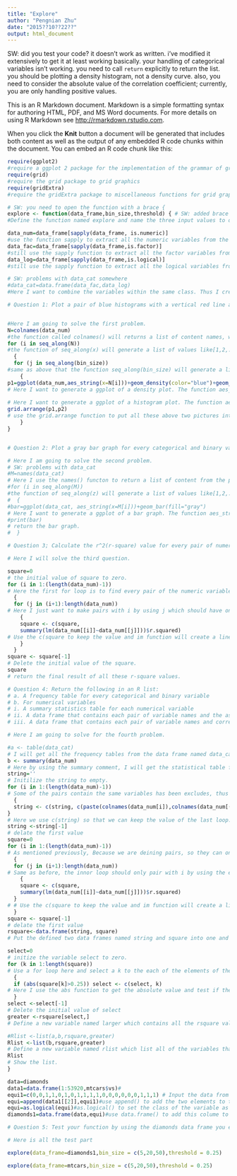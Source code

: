 ```yaml
---
title: "Explore"
author: "Pengnian Zhu"
date: "2015??10??22??"
output: html_document
---
```


SW: did you test your code? it doesn't work as written. i've modified it extensively to get it at least working basically. your handling of categorical variables isn't working. you need to call `return` explicitly to return the list. you should be plotting a density histogram, not a density curve. also, you need to consider the absolute value of the correlation coefficient; currently, you are only handling positive values.

This is an R Markdown document. Markdown is a simple formatting syntax for authoring HTML, PDF, and MS Word documents. For more details on using R Markdown see <http://rmarkdown.rstudio.com>.

When you click the **Knit** button a document will be generated that includes both content as well as the output of any embedded R code chunks within the document. You can embed an R code chunk like this:

```r



require(ggplot2)
#require a ggplot 2 package for the implementation of the grammar of graphics.
require(grid)
#require the grid package to grid graphics
require(gridExtra)
#require the gridExtra package to miscellaneous functions for grid graphics.

# SW: you need to open the function with a brace {
explore <- function(data_frame,bin_size,threshold) { # SW: added brace
#Define the function named explore and name the three input values to data_frame, bin_size and threshold for further test purpose.

data_num=data_frame[sapply(data_frame, is.numeric)]
#use the function sapply to extract all the numeric variables from the input data_frame and give them a new name called data_num.
data_fac=data_frame[sapply(data_frame,is.factor)]
#still use the sapply function to extract all the factor variables from the input data_frame and give them a new name called data_factor.
data_log=data_frame[sapply(data_frame,is.logical)]
#still use the sapply function to extract all the logical variables from the input data_frame and give them a new name called data-logical.

# SW: problems with data_cat somewhere
#data_cat=data.frame(data_fac,data_log)
#Here I want to combine the variables within the same class. Thus I create a new data frame called data_categorial which includes the factor and logical data frame. 

# Question 1: Plot a pair of blue histograms with a vertical red line at the mean (one using counts and the other density) for every numerical variable at each bin size specified in the bin sizes input parameter. You can plot individually or as a grid. If you chose to plot as a grid, there should be separate grids for each density-bin size combination. For example, given 5 numeric variables and a vector of three bin sizes will generate 30 individual plots or a total of 6 grid plots (with each grid plot containing 5 subplots).


#Here I am going to solve the first problem. 
N=colnames(data_num)
#the function called colnames() will returns a list of content names, we assign it to the name of x for the further usage.
for (i in seq_along(N))
#the function of seq_along(x) will generate a list of values like[1,2,..., length(x)], and we use i to select each of these values and use them in the for loop.
  { 
  for (j in seq_along(bin_size))
#same as above that the function seq_along(bin_size) will generate a list of values from the input bin_size, and we use j to select each of these values and use them in the second for loop.
    { 
p1=ggplot(data_num,aes_string(x=N[i]))+geom_density(color="blue")+geom_vline(xintercept=sum(data_num[i])/length(rownames(data_frame)),color="red")
# Here I want to generate a ggplot of a density plot. The function aes_string will use to take the variable's name. Besides that, we also add the density layer to the plot and use the blue color. Then I use the geom_vline function to add a vertical line. The behind comment is just to locate the vertical red line which is the average of the variables within numerical colomns by using the total sum divided by the total number which can be computed by using the length function.
                                                                             p2=ggplot(data_num,aes_string(x=N[i]))+geom_histogram(fill="blue",binwidth=bin_size[j])+geom_vline(xintercept=sum(data_num[i])/length(rownames(data_frame)), color="red")
# Here I want to generate a ggplot of a histogram plot. The function aes_string will use to take the variable's name. Besides that, we also add the blue histogram to the plot, thus the y label should appear count as default. Then we need to set the width of the bin based on our input binsize. Next I use the geom_vline function to add a vertical line. The behind comment is just to locate the vertical red line which is the average of the variables within numerical colomns by using the total sum divided by the total number which can be computed by using the length function.                                                                            
grid.arrange(p1,p2)
# use the grid.arrange function to put all these above two pictures into one.
    }
}


# Question 2: Plot a gray bar graph for every categorical and binary variable.

# Here I am going to solve the second problem.
# SW: problems with data_cat
#M=names(data_cat)
# Here I use the names() functon to return a list of content from the previous defined data frame called data_categorial and renamed to z for the further usage.
#for (i in seq_along(M))
#the function of seq_along(z) will generate a list of values like[1,2,..., length(z)], and we use i to select each of these values and use them in the forloop.
#  { 
#bar=ggplot(data_cat, aes_string(x=M[i]))+geom_bar(fill="gray")
# Here I want to generate a ggplot of a bar graph. The function aes_string will use to take the variable's name from data_categorial which includes every cateforical and binary variable. Besides that, we also add the bar graph to the plot and use the gray color to fill in it. 
#print(bar)
# return the bar graph. 
#  }

# Question 3; Calculate the r^2(r-square) value for every pair of numerical variables.

# Here I will solve the third question.

square=0
# the initial value of square to zero.
for (i in 1:(length(data_num)-1))
# Here the first for loop is to find every pair of the numeric variables,we just need the last two from the beginning.
  {
  for (j in (i+1):length(data_num))
# Here I just want to make pairs with i by using j which should have one space with each other. 
    {
    square <- c(square, 
    summary(lm(data_num[[i]]~data_num[[j]]))$r.squared)
# Use the c(square to keep the value and im function will create a linear model of the ith and the jth variable. Use the summary function can get the basic information and r-square is one of them which I commend at last. 
    }
  }
square <- square[-1]
# Delete the initial value of the square.
square
# return the final result of all these r-square values.

# Question 4: Return the following in an R list:
# a. A frequency table for every categorical and binary variable
# b. For numerical variables
# i. A summary statistics table for each numerical variable
# ii. A data frame that contains each pair of variable names and the associated r-square value.
# iii. A data frame that contains each pair of variable names and correlation coefficient (Pearson) for all coefficients whose absolute value is greater than the correlation threshold (do not repeat any pairs)

# Here I am going to solve for the fourth problem. 

#a <- table(data_cat)
# I will get all the frequency tables from the data frame named data_categorial which will include all the categorical and binary variable. Define all of these tables to a.
b <- summary(data_num)
# Here by using the summary comment, I will get the statistical table for each of the numerical variables.And names these tables to b. 
string=''
# Initilize the string to empty.
for (i in 1:(length(data_num)-1))
# Some of the pairs contain the same variables has been excludes, thus we only have 1 to length-1 to be considerd.
  {
  string <- c(string, c(paste(colnames(data_num[i]),colnames(data_num[(i+1):length(data_num)]),sep='-')))
}
# Here we use c(string) so that we can keep the value of the last loop. colname() is used for return the variable's names correspondingly. Then we use diamonds_num[(i+1)];length(data_num)).The paste function combines the variable name and seperate them with'-'.
string <-string[-1]
# delate the first value 
square=0
for (i in 1:(length(data_num)-1))
# As mentioned previously, Because we are deining pairs, so they can only be defined within the first to the last but one.
  {
  for (j in (i+1):length(data_num))
# Same as before, the innor loop should only pair with i by using the elements from i+1 to the last one which is the length of data_numeric.
    {
    square <- c(square, 
    summary(lm(data_num[[i]]~data_num[[j]]))$r.squared)
  }
# # Use the c(square to keep the value and im function will create a linear model of the ith and the jth variable. Use the summary function can get the basic information and r-square is one of them which I commend at last.
  }
square <- square[-1]
# delate the first value 
rsquare<-data.frame(string, square)
# Put the defined two data frames named string and square into one and give it a new name to rsquare.

select=0
# initize the variable select to zero.
for (k in 1:length(square))
# Use a for loop here and select a k to the each of the elements of the data frame square. 
  {
  if (abs(square[k]>0.25)) select <- c(select, k)
# Here I use the abs function to get the absolute value and test if the absolute value is greater than the correlation threshold.
  }
select <-select[-1]
# Delete the initial value of select
greater <-rsquare[select,]
# Define a new variable named larger which contains all the rsquare values with select.

#Rlist <-list(a,b,rsquare,greater)
Rlist <-list(b,rsquare,greater)
# Define a new variable named rlist which list all of the variables that we get.
Rlist
# Show the list.
}
```

```r
data=diamonds
data1=data.frame(1:53920,mtcars$vs)#
equi1=c(0,0,1,1,0,1,0,1,1,1,1,0,0,0,0,0,0,1,1,1) # Input the data from the previous exercises.
equi=append(data1[[2]],equi1)#use append() to add the two elements to the dataframe.
equi=as.logical(equi)#as.logical() to set the class of the variable as logical
diamonds1=data.frame(data,equi)#use data.frame() to add this colume to original dataframe.

# Question 5: Test your function by using the diamonds data frame you extended to include the VS logical column, a vector of bin sizes (5,20,50), and a correlation threshold of 0.25. Also test your function using the mtcars data.

# Here is all the test part

explore(data_frame=diamonds1,bin_size = c(5,20,50),threshold = 0.25)

explore(data_frame=mtcars,bin_size = c(5,20,50),threshold = 0.25)

```








